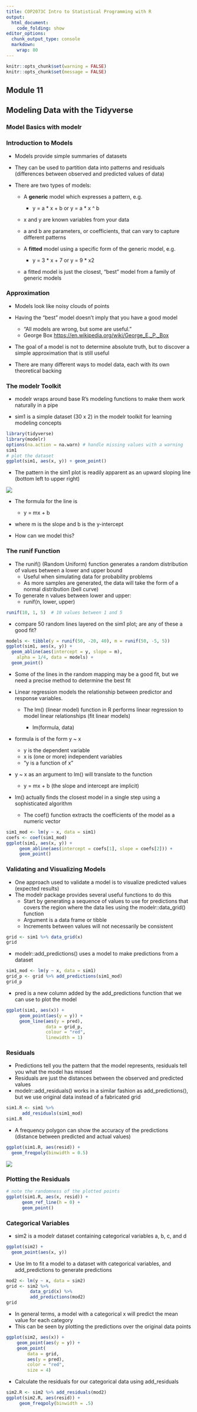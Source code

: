 ```yaml
---
title: COP2073C Intro to Statistical Programming with R
output:
  html_document:
    code_folding: show
editor_options:
  chunk_output_type: console
  markdown: 
    wrap: 80
---
```


```r
knitr::opts_chunk$set(warning = FALSE)
knitr::opts_chunk$set(message = FALSE)
```

## Module 11

## Modeling Data with the Tidyverse

### Model Basics with modelr

### Introduction to Models

- Models provide simple summaries of datasets
- They can be used to partition data into patterns and residuals (differences between observed and predicted values of data)

- There are two types of models:

  - A **generic** model which expresses a pattern, e.g.

    - y = a * x + b    or    y = a * x ^ b

  - x and y are known variables from your data
  - a and b are parameters, or coefficients, that can vary to capture different patterns
  
  - A **fitted** model using a specific form of the generic model, e.g.

    - y = 3 * x + 7    or    y = 9 * x2

  - a fitted model is just the closest, "best" model from a family of generic models

### Approximation

- Models look like noisy clouds of points
- Having the “best” model doesn’t imply that you have a good model

  - "All models are wrong, but some are useful."
  - George Box <https://en.wikipedia.org/wiki/George_E._P._Box>

- The goal of a model is not to determine absolute truth, but to discover a simple approximation that is still useful
- There are many different ways to model data, each with its own theoretical backing

### The modelr Toolkit

- modelr wraps around base R’s modeling functions to make them work naturally in a pipe

- sim1 is a simple dataset (30 x 2) in the modelr toolkit for learning modeling concepts

```r
library(tidyverse)
library(modelr)
options(na.action = na.warn) # handle missing values with a warning
sim1
# plot the dataset
ggplot(sim1, aes(x, y)) + geom_point()
```

- The pattern in the sim1 plot is readily apparent as an upward sloping line (bottom left to upper right)

![](images/sim1-plot.png)

- The formula for the line is 

  - y = mx + b

- where m is the slope and b is the y-intercept

- How can we model this?

### The runif Function

- The runif() (Random Uniform) function generates a random distribution of values between a lower and upper bound
  - Useful when simulating data for probability problems
  - As more samples are generated, the data will take the form of a normal distribution (bell curve)
- To generate n values between lower and upper:
  - runif(n, lower, upper) 

```r
runif(10, 1, 5)  # 10 values between 1 and 5
```

- compare 50 random lines layered on the sim1 plot; are any of these a good fit?

```r
models <- tibble(y = runif(50, -20, 40), m = runif(50, -5, 5))
ggplot(sim1, aes(x, y)) + 
  geom_abline(aes(intercept = y, slope = m), 
    alpha = 1/4, data = models) + 
  geom_point()
```

- Some of the lines in the random mapping may be a good fit, but we need a precise method to determine the best fit

- Linear regression models the relationship between predictor and response variables.
  - The lm() (linear model) function in R performs linear regression to model linear relationships (fit linear models)

    - lm(formula, data)

- formula is of the form y ~ x
  - y is the dependent variable
  - x is (one or more) independent variables
  - "y is a function of x"
  
- y ~ x as an argument to lm() will translate to the function

  - y = mx + b       (the slope and intercept are implicit)

- lm() actually finds the closest model in a single step using a sophisticated algorithm
  - The coef() function extracts the coefficients of the model as a numeric vector

```r
sim1_mod <- lm(y ~ x, data = sim1)
coefs <- coef(sim1_mod)
ggplot(sim1, aes(x, y)) +
     geom_abline(aes(intercept = coefs[1], slope = coefs[2])) +
     geom_point()
```

### Validating and Visualizing Models

- One approach used to validate a model is to visualize predicted values (expected results) 
- The modelr package provides several useful functions to do this
  - Start by generating a sequence of values to use for predictions that covers the region where the data lies using the modelr::data_grid() function
  - Argument is a data frame or tibble
  - Increments between values will not necessarily be consistent

```r
grid <- sim1 %>% data_grid(x)
grid
```

- modelr::add_predictions() uses a model to make predictions from a dataset

```r
sim1_mod <- lm(y ~ x, data = sim1) 
grid_p <- grid %>% add_predictions(sim1_mod)
grid_p
```

- pred is a new column added by the add_predictions function that we can use to plot the model

```r
ggplot(sim1, aes(x)) +
     geom_point(aes(y = y)) +
     geom_line(aes(y = pred),  
               data = grid_p,
               colour = "red",
               linewidth = 1)
```

### Residuals

- Predictions tell you the pattern that the model represents, residuals tell you what the model has missed
- Residuals are just the distances between the observed and predicted values
- modelr::add_residuals() works in a similar fashion as add_predictions(), but we use original data instead of a fabricated grid

```r
sim1.R <- sim1 %>%
      add_residuals(sim1_mod)
sim1.R
```

- A frequency polygon can show the accuracy of the predictions (distance between predicted and actual values)

```r
ggplot(sim1.R, aes(resid)) +
  geom_freqpoly(binwidth = 0.5)
```

![](images/residuals.png)

### Plotting the Residuals

```r
# note the randomness of the plotted points
ggplot(sim1.R, aes(x, resid)) +
      geom_ref_line(h = 0) +
      geom_point()
```

### Categorical Variables

- sim2 is a modelr dataset containing categorical variables a, b, c, and d

```r
ggplot(sim2) +
  geom_point(aes(x, y))
```

- Use lm to fit a model to a dataset with categorical variables, and add_predictions to generate predictions

```r
mod2 <- lm(y ~ x, data = sim2)
grid <- sim2 %>%
         data_grid(x) %>%
         add_predictions(mod2)
grid
```

- In general terms, a model with a categorical x will predict the mean value for each category
- This can be seen by plotting the predictions over the original data points

```r
ggplot(sim2, aes(x)) +
    geom_point(aes(y = y)) +
    geom_point(
        data = grid,
        aes(y = pred),
        color = "red",
        size = 4)
```

- Calculate the residuals for our categorical data using add_residuals

```r
sim2.R <- sim2 %>% add_residuals(mod2)
ggplot(sim2.R, aes(resid)) +
     geom_freqpoly(binwidth = .5)
```


